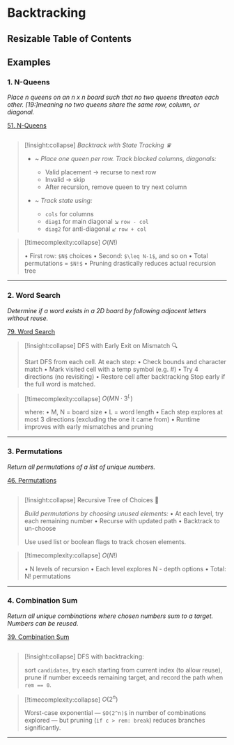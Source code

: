# Backtracking

## Resizable Table of Contents

## Examples

### 1. N-Queens

*Place n queens on an n x n board such that no two queens threaten each other.*
*[19:]meaning no two queens share the same row, column, or diagonal.*

[51. N-Queens](https://leetcode.com/problems/n-queens/)

```python file=backend/algorithms/backtrack.py#func:solveNQueens
```

> [!insight:collapse] *Backtrack with State Tracking ♛*
>
> * ~ *Place one queen per row. Track blocked columns, diagonals:*
> 	* Valid placement → recurse to next row
> 	* Invalid → skip
> 	* After recursion, remove queen to try next column
>
> * ~ *Track state using:*
> 	* `cols` for columns
> 	* `diag1` for main diagonal *↘*  `row - col`
> 	* `diag2` for anti-diagonal *↙* `row + col`

> [!timecomplexity:collapse] $O(N!)$
>
> •	First row: `$N$` choices
> •	Second: `$\leq N-1$`, and so on
> •	Total permutations = `$N!$`
> •	Pruning drastically reduces actual recursion tree

---


### 2. Word Search

*Determine if a word exists in a 2D board by following adjacent letters without reuse.*

[79. Word Search](https://leetcode.com/problems/word-search/)

> [!insight:collapse] DFS with Early Exit on Mismatch 🔍
>
> Start DFS from each cell. At each step:
	•	Check bounds and character match
	•	Mark visited cell with a temp symbol (e.g. #)
	•	Try 4 directions (no revisiting)
	•	Restore cell after backtracking
Stop early if the full word is matched.

> [!timecomplexity:collapse] $O(MN · 3^L)$
>
> where:
	•	M, N = board size
	•	L = word length
	•	Each step explores at most 3 directions (excluding the one it came from)
	•	Runtime improves with early mismatches and pruning


---

### 3. Permutations

*Return all permutations of a list of unique numbers.*

[46. Permutations](https://leetcode.com/problems/permutations/)

```python file=backend/algorithms/backtrack.py#func:permute
```



> [!insight:collapse] Recursive Tree of Choices 🔁
>
>  *Build permutations by choosing unused elements:*
> •	At each level, try each remaining number
> •	Recurse with updated path
> •	Backtrack to un-choose
> 
> Use used list or boolean flags to track chosen elements.
> 

> [!timecomplexity:collapse] $O(N!)$
>
> •	N levels of recursion
> •	Each level explores N - depth options
> •	Total: N! permutations

---

### 4. Combination Sum

*Return all unique combinations where chosen numbers sum to a target. Numbers can be reused.*

[39. Combination Sum](https://leetcode.com/problems/combination-sum/)

```python file=backend/algorithms/backtrack.py#func:combinationSum
```


> [!insight:collapse] DFS with backtracking: 
>
> sort `candidates`, try each starting from current index (to allow reuse), prune if number exceeds remaining target, and record the path when `rem == 0`.

> [!timecomplexity:collapse] $O(2^n)$
>
> Worst-case exponential — `$O(2^n)$` in number of combinations explored — but pruning (`if c > rem: break`) reduces branches significantly.



---
